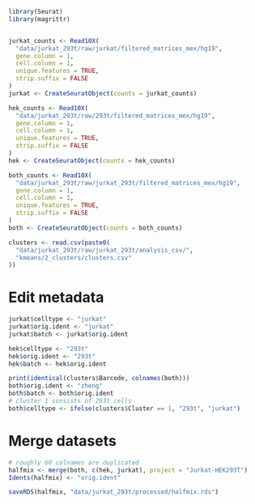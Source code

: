 ```r
library(Seurat)
library(magrittr)


jurkat_counts <- Read10X(
  "data/jurkat_293t/raw/jurkat/filtered_matrices_mex/hg19",
  gene.column = 1,
  cell.column = 1,
  unique.features = TRUE,
  strip.suffix = FALSE
)
jurkat <- CreateSeuratObject(counts = jurkat_counts)

hek_counts <- Read10X(
  "data/jurkat_293t/raw/293t/filtered_matrices_mex/hg19",
  gene.column = 1,
  cell.column = 1,
  unique.features = TRUE,
  strip.suffix = FALSE
)
hek <- CreateSeuratObject(counts = hek_counts)

both_counts <- Read10X(
  "data/jurkat_293t/raw/jurkat_293t/filtered_matrices_mex/hg19",
  gene.column = 1,
  cell.column = 1,
  unique.features = TRUE,
  strip.suffix = FALSE
)
both <- CreateSeuratObject(counts = both_counts)

clusters <- read.csv(paste0(
  "data/jurkat_293t/raw/jurkat_293t/analysis_csv/",
  "kmeans/2_clusters/clusters.csv"
))
```
# Edit metadata
```r
jurkat$celltype <- "jurkat"
jurkat$orig.ident <- "jurkat"
jurkat$batch <- jurkat$orig.ident

hek$celltype <- "293t"
hek$orig.ident <- "293t"
hek$batch <- hek$orig.ident

print(identical(clusters$Barcode, colnames(both)))
both$orig.ident <- "zheng"
both$batch <- both$orig.ident
# cluster 1 consists of 293t cells
both$celltype <- ifelse(clusters$Cluster == 1, "293t", "jurkat")
```
# Merge datasets
```r
# roughly 60 colnames are duplicated
halfmix <- merge(both, c(hek, jurkat), project = "Jurkat-HEK293T")
Idents(halfmix) <- "orig.ident"
```
```r
saveRDS(halfmix, "data/jurkat_293t/processed/halfmix.rds")
```